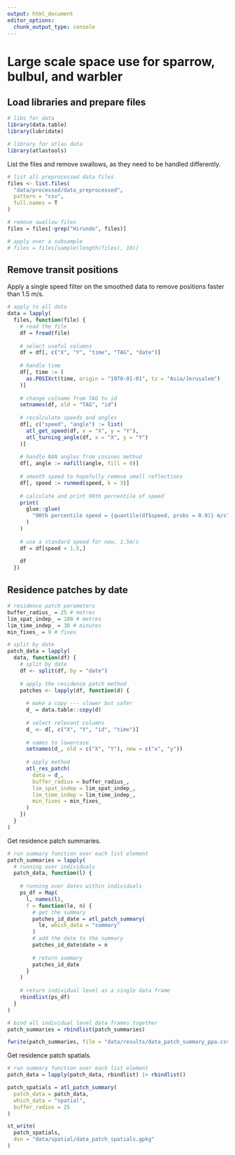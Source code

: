 ```yaml
---
output: html_document
editor_options: 
  chunk_output_type: console
---
```


# Large scale space use for sparrow, bulbul, and warbler

## Load libraries and prepare files

```r
# libs for data
library(data.table)
library(lubridate)

# library for atlas data
library(atlastools)
```

List the files and remove swallows, as they need to be handled differently.

```r
# list all preprocessed data files
files <- list.files(
  "data/processed/data_preprocessed",
  pattern = "csv",
  full.names = T
)

# remove swallow files
files = files[-grep("Hirundo", files)]

# apply over a subsample
# files = files[sample(length(files), 10)]
```

## Remove transit positions

Apply a single speed filter on the smoothed data to remove positions faster than 1.5 m/s.

```r
# apply to all data
data = lapply(
  files, function(file) {
    # read the file
    df = fread(file)
    
    # select useful columns
    df = df[, c("X", "Y", "time", "TAG", "date")]
    
    # handle time
    df[, time := (
      as.POSIXct(time, origin = "1970-01-01", tz = "Asia/Jerusalem")
    )]
    
    # change colname from TAG to id
    setnames(df, old = "TAG", "id")
    
    # recalculate speeds and angles
    df[, c("speed", "angle") := list(
      atl_get_speed(df, x = "X", y = "Y"),
      atl_turning_angle(df, x = "X", y = "Y")
    )]
    
    # handle NAN angles from cosines method
    df[, angle := nafill(angle, fill = 0)]
    
    # smooth speed to hopefully remove small reflections
    df[, speed := runmed(speed, k = 3)]
    
    # calculate and print 90th percentile of speed
    print(
      glue::glue(
        "90th percentile speed = {quantile(df$speed, probs = 0.9)} m/s"
      )
    )
    
    # use a standard speed for now, 1.5m/s
    df = df[speed < 1.5,]
    
    df
  })
```

## Residence patches by date

```r
# residence patch parameters
buffer_radius_ = 25 # metres
lim_spat_indep_ = 100 # metres
lim_time_indep_ = 30 # minutes
min_fixes_ = 9 # fixes
```


```r
# split by date
patch_data = lapply(
  data, function(df) {
    # split by date
    df <- split(df, by = "date")
    
    # apply the residence patch method
    patches <- lapply(df, function(d) {
      
      # make a copy --- slower but safer
      d_ = data.table::copy(d)
      
      # select relevant columns
      d_ <- d[, c("X", "Y", "id", "time")]
      
      # names to lowercase
      setnames(d_, old = c("X", "Y"), new = c("x", "y"))
      
      # apply method
      atl_res_patch(
        data = d_,
        buffer_radius = buffer_radius_, 
        lim_spat_indep = lim_spat_indep_, 
        lim_time_indep = lim_time_indep_,
        min_fixes = min_fixes_
      )
    })
  }
)
```

Get residence patch summaries.

```r
# run summary function over each list element
patch_summaries = lapply(
  # running over individuals
  patch_data, function(l) {
    
    # running over dates within individuals
    ps_df = Map(
      l, names(l),
      f = function(le, n) {
        # get the summary
        patches_id_date = atl_patch_summary(
          le, which_data = "summary"
        )
        # add the date to the summary
        patches_id_date$date = n
        
        # return summary
        patches_id_date
      }
    )
    
    # return individual level as a single data frame
    rbindlist(ps_df)
  }
)

# bind all individual level data frames together
patch_summaries = rbindlist(patch_summaries)

fwrite(patch_summaries, file = "data/results/data_patch_summary_ppa.csv")
```

Get residence patch spatials.

```r
# run summary function over each list element
patch_data = lapply(patch_data, rbindlist) |> rbindlist()

patch_spatials = atl_patch_summary(
  patch_data = patch_data,
  which_data = "spatial",
  buffer_radius = 25
)

st_write(
  patch_spatials,
  dsn = "data/spatial/data_patch_spatials.gpkg"
)
```
